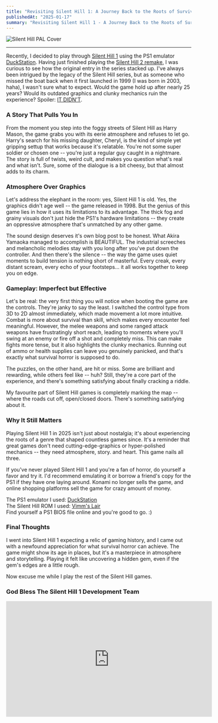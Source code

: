 ```yaml
---
title: "Revisiting Silent Hill 1: A Journey Back to the Roots of Survival Horror"
publishedAt: "2025-01-17"
summary: "Revisiting Silent Hill 1 - A Journey Back to the Roots of Survival Horror"
---
```


![Silent Hill PAL Cover](/blog/revisiting-silent-hill-one/silent-hill-cover.jpg)

---

Recently, I decided to play through [Silent Hill 1](https://en.wikipedia.org/wiki/Silent_Hill_(video_game)) using the PS1 emulator [DuckStation](https://duckstation.org/). Having just finished playing the [Silent Hill 2 remake](https://store.steampowered.com/app/2124490/SILENT_HILL_2/), I was curious to see how the original entry in the series stacked up. I've always been intrigued by the legacy of the Silent Hill series, but as someone who missed the boat back when it first launched in 1999 (I was born in 2003, haha), I wasn't sure what to expect. Would the game hold up after nearly 25 years? Would its outdated graphics and clunky mechanics ruin the experience? Spoiler: <ins>IT DIDN'T</ins>.

### A Story That Pulls You In
From the moment you step into the foggy streets of Silent Hill as Harry Mason, the game grabs you with its eerie atmosphere and refuses to let go. Harry's search for his missing daughter, Cheryl, is the kind of simple yet gripping settup that works because it's relatable. You're not some super soldier or chosen one -- you're just a regular guy caught in a nightmare. The story is full of twists, weird cult, and makes you question what's real and what isn't. Sure, some of the dialogue is a bit cheesy, but that almost adds to its charm.

### Atmosphere Over Graphics
Let's address the elephant in the room: yes, Silent Hill 1 is old. Yes, the graphics didn't age well -- the game released in 1998. But the genius of this game lies in how it uses its limitations to its advantage. The thick fog and grainy visuals don't just hide the PS1's hardware limitations -- they create an oppressive atmosphere that's unmatched by any other game.

The sound design deserves it's own blog post to be honest. What Akira Yamaoka managed to accomplish is BEAUTIFUL. The industrial screeches and melancholic melodies stay with you long after you've put down the controller. And then there's the silence  -- the way the game uses quiet moments to build tension is nothing short of masterful. Every creak, every distant scream, every echo of your footsteps... it all works together to keep you on edge.

### Gameplay: Imperfect but Effective
Let's be real: the very first thing you will notice when booting the game are the controls. They're janky to say the least. I switched the control type from 3D to 2D almost immediately, which made movement a lot more intuitive. Combat is more about survival than skill, which makes every encounter feel meaningful. However, the melee weapons and some ranged attack weapons have frustratingly short reach, leading to moments where you'll swing at an enemy or fire off a shot and completely miss. This can make fights more tense, but it also highlights the clunky mechanics. Running out of ammo or health supplies can leave you genuinely panicked, and that's exactly what survival horror is supposed to do.

The puzzles, on the other hand, are hit or miss. Some are brilliant and rewarding, while others feel like -- huh? Still, they're a core part of the experience, and there's something satisfying about finally cracking a riddle.

My favourite part of Silent Hill games is completely marking the map -- where the roads cut off, open/closed doors. There's something satisfying about it.

### Why It Still Matters
Playing Silent Hill 1 in 2025 isn't just about nostalgia; it's about experiencing the roots of a genre that shaped countless games since. It's a reminder that great games don't need cutting-edge-graphics or hyper-polished mechanics -- they need atmosphere, story. and heart. This game nails all three.

If you've never played Silent Hill 1 and you're a fan of horror, do yourself a favor and try it. I'd recommend emulating it or borrow a friend's copy for the PS1 if they have one laying around. Konami no longer sells the game, and online shopping platforms sell the game for crazy amount of money.

The PS1 emulator I used: [DuckStation](https://duckstation.org/) </br>
The Silent Hill ROM I used: [Vimm's Lair](https://vimm.net/vault/50618) </br>
Find yourself a PS1 BIOS file online and you're good to go. :)

### Final Thoughts
I went into Silent Hill 1 expecting a relic of gaming history, and I came out with a newfound appreciation for what survival horror can achieve. The game might show its age in places, but it's a masterpiece in atmosphere and storytelling. Playing it felt like uncovering a hidden gem, even if the gem's edges are a little rough. 

Now excuse me while I play the rest of the Silent Hill games.

### God Bless The Silent Hill 1 Development Team
<div style="position: relative; width: 100%; padding-bottom: 56.25%">
<iframe width="560" height="315" src="https://www.youtube.com/embed/SIEAOySzWYA?si=yYLwqIpFidlOT2er" title="YouTube video player" frameborder="0" allow="accelerometer; autoplay; clipboard-write; encrypted-media; gyroscope; picture-in-picture; web-share" referrerpolicy="strict-origin-when-cross-origin" allowfullscreen></iframe>
</div>